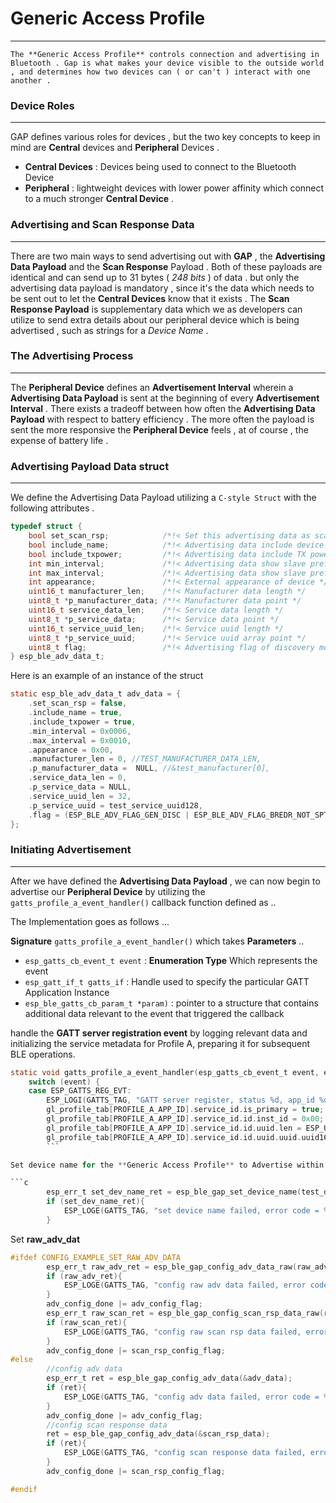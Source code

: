 # Generic Access Profile
___

	The **Generic Access Profile** controls connection and advertising in Bluetooth . Gap is what makes your device visible to the outside world , and determines how two devices can ( or can't ) interact with one another . 

### Device Roles
___
GAP defines various roles for devices , but the two key concepts to keep in mind are **Central** devices and **Peripheral** Devices . 
- **Central Devices** : Devices being used to connect to the Bluetooth Device 
- **Peripheral** : lightweight devices with lower power affinity which connect to a much stronger **Central Device** . 

### Advertising and Scan Response Data
___
There are two main ways to send advertising out with **GAP** , the **Advertising Data Payload** and the **Scan Response** Payload . Both of these payloads are identical and can send up to 31 bytes ( *248 bits* ) of data . but only the advertising data payload is mandatory , since it's the data which needs to be sent out to let the **Central Devices** know that it exists . The **Scan Response Payload** is supplementary data which we as developers can utilize to send extra details about our peripheral device which is being advertised , such as strings for a *Device Name* . 

### The Advertising Process
___
The **Peripheral Device** defines an **Advertisement Interval** wherein a **Advertising Data Payload** is sent at the beginning of every **Advertisement Interval** . There exists a tradeoff between how often the **Advertising Data Payload** with respect to battery efficiency . The more often the payload is sent the more responsive the **Peripheral Device** feels , at of course , the expense of battery life .  


### Advertising Payload Data struct
___
We define the Advertising Data Payload utilizing a `C-style Struct` with the following attributes . 

```c
typedef struct {
    bool set_scan_rsp;            /*!< Set this advertising data as scan response or not*/
    bool include_name;            /*!< Advertising data include device name or not */
    bool include_txpower;         /*!< Advertising data include TX power */
    int min_interval;             /*!< Advertising data show slave preferred connection min interval */
    int max_interval;             /*!< Advertising data show slave preferred connection max interval */
    int appearance;               /*!< External appearance of device */
    uint16_t manufacturer_len;    /*!< Manufacturer data length */
    uint8_t *p_manufacturer_data; /*!< Manufacturer data point */
    uint16_t service_data_len;    /*!< Service data length */
    uint8_t *p_service_data;      /*!< Service data point */
    uint16_t service_uuid_len;    /*!< Service uuid length */
    uint8_t *p_service_uuid;      /*!< Service uuid array point */
    uint8_t flag;                 /*!< Advertising flag of discovery mode, see BLE_ADV_DATA_FLAG detail */
} esp_ble_adv_data_t;
```

Here is an example of an instance of the struct 
```c
static esp_ble_adv_data_t adv_data = {
    .set_scan_rsp = false,
    .include_name = true,
    .include_txpower = true,
    .min_interval = 0x0006,
    .max_interval = 0x0010,
    .appearance = 0x00,
    .manufacturer_len = 0, //TEST_MANUFACTURER_DATA_LEN,
    .p_manufacturer_data =  NULL, //&test_manufacturer[0],
    .service_data_len = 0,
    .p_service_data = NULL,
    .service_uuid_len = 32,
    .p_service_uuid = test_service_uuid128,
    .flag = (ESP_BLE_ADV_FLAG_GEN_DISC | ESP_BLE_ADV_FLAG_BREDR_NOT_SPT),
};
```

### Initiating Advertisement 
___
After we have defined the **Advertising Data Payload** , we can now begin to advertise our **Peripheral Device** by utilizing the `gatts_profile_a_event_handler()` callback function defined as ..

The Implementation goes as follows ...

**Signature**  `gatts_profile_a_event_handler()` which takes **Parameters** .. 
- `esp_gatts_cb_event_t event`  : **Enumeration Type** Which represents the event
- `esp_gatt_if_t gatts_if` :  Handle used to specify the particular GATT Application Instance
- `esp_ble_gatts_cb_param_t *param)` : pointer to a structure that contains additional data relevant to the event that triggered the callback

handle the **GATT server registration event** by logging relevant data and initializing the service metadata for Profile A, preparing it for subsequent BLE operations.

```c
static void gatts_profile_a_event_handler(esp_gatts_cb_event_t event, esp_gatt_if_t gatts_if, esp_ble_gatts_cb_param_t *param) {
    switch (event) {
    case ESP_GATTS_REG_EVT:
        ESP_LOGI(GATTS_TAG, "GATT server register, status %d, app_id %d, gatts_if %d", param->reg.status, param->reg.app_id, gatts_if);
        gl_profile_tab[PROFILE_A_APP_ID].service_id.is_primary = true;
        gl_profile_tab[PROFILE_A_APP_ID].service_id.id.inst_id = 0x00;
        gl_profile_tab[PROFILE_A_APP_ID].service_id.id.uuid.len = ESP_UUID_LEN_16;
        gl_profile_tab[PROFILE_A_APP_ID].service_id.id.uuid.uuid.uuid16 = GATTS_SERVICE_UUID_TEST_A;
        ```

Set device name for the **Generic Access Profile** to Advertise within the **Advertising Payload Data** 

```c
        esp_err_t set_dev_name_ret = esp_ble_gap_set_device_name(test_device_name);
        if (set_dev_name_ret){
            ESP_LOGE(GATTS_TAG, "set device name failed, error code = %x", set_dev_name_ret);
        }
```

Set **raw_adv_dat**

```c
#ifdef CONFIG_EXAMPLE_SET_RAW_ADV_DATA
        esp_err_t raw_adv_ret = esp_ble_gap_config_adv_data_raw(raw_adv_data, sizeof(raw_adv_data));
        if (raw_adv_ret){
            ESP_LOGE(GATTS_TAG, "config raw adv data failed, error code = %x ", raw_adv_ret);
        }
        adv_config_done |= adv_config_flag;
        esp_err_t raw_scan_ret = esp_ble_gap_config_scan_rsp_data_raw(raw_scan_rsp_data, sizeof(raw_scan_rsp_data));
        if (raw_scan_ret){
            ESP_LOGE(GATTS_TAG, "config raw scan rsp data failed, error code = %x", raw_scan_ret);
        }
        adv_config_done |= scan_rsp_config_flag;
#else
        //config adv data
        esp_err_t ret = esp_ble_gap_config_adv_data(&adv_data);
        if (ret){
            ESP_LOGE(GATTS_TAG, "config adv data failed, error code = %x", ret);
        }
        adv_config_done |= adv_config_flag;
        //config scan response data
        ret = esp_ble_gap_config_adv_data(&scan_rsp_data);
        if (ret){
            ESP_LOGE(GATTS_TAG, "config scan response data failed, error code = %x", ret);
        }
        adv_config_done |= scan_rsp_config_flag;

#endif
```
